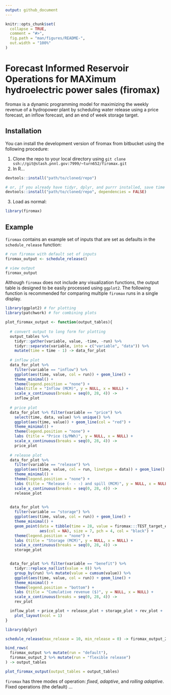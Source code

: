 ```yaml
---
output: github_document
---
```


<!-- README.md is generated from README.Rmd. Please edit that file -->

```r
knitr::opts_chunk$set(
  collapse = TRUE,
  comment = "#>",
  fig.path = "man/figures/README-",
  out.width = "100%"
)
```

# Forecast Informed Reservoir Operations for MAXimum hydroelectric power sales (firomax)

<!-- badges: start -->
<!-- badges: end -->

firomax is a dynamic programming model for maximizing the weekly revenue of a hydropower plant by scheduling water release using a price forecast, an inflow forecast, and an end of week storage target.

## Installation

You can install the development version of firomax from bitbucket using the following procedure:

1. Clone the repo to your local directory using `git clone ssh://git@stash.pnnl.gov:7999/~turn652/firomax.git`
2. In R...


```r
devtools::install("path/to/cloned/repo")

# or, if you already have tidyr, dplyr, and purrr installed, save time with:
devtools::install("path/to/cloned/repo", dependencies = FALSE)
```

3. Load as normal:
```r
library(firomax)
```


## Example

`firomax` contains an example set of inputs that are set as defaults in the `schedule_release` function:

```r

# run firomax with default set of inputs
firomax_output <- schedule_release()

# view output
firomax_output
```

Although `firomax` does not include any visualization functions, the output table is designed to be easily processed using `ggplot2`. The following function is recommended for comparing multiple `firomax` runs in a single display.

```r
library(ggplot2) # for plotting
library(patchwork) # for combining plots

plot_firomax_output <- function(output_tables){
  
  # convert output to long form for plotting
  output_tables %>% 
    tidyr::gather(variable, value, -time, -run) %>%
    tidyr::separate(variable, into = c("variable", "data")) %>%
    mutate(time = time - 1) -> data_for_plot
  
  # inflow plot
  data_for_plot %>%
    filter(variable == "inflow") %>%
    ggplot(aes(time, value, col = run)) + geom_line() +
    theme_minimal() +
    theme(legend.position = "none") +
    labs(title = "Inflow (MCM)", y = NULL, x = NULL) +
    scale_x_continuous(breaks = seq(0, 28, 4)) ->
    inflow_plot
  
  # price plot
  data_for_plot %>% filter(variable == "price") %>%
    select(time, data, value) %>% unique() %>%
    ggplot(aes(time, value)) + geom_line(col = "red") +
    theme_minimal() +
    theme(legend.position = "none") +
    labs (title = "Price ($/MWh)", y = NULL, x = NULL) +
    scale_x_continuous(breaks = seq(0, 28, 4)) ->
    price_plot
  
  # release plot
  data_for_plot %>%
    filter(variable == "release") %>%
    ggplot(aes(time, value, col = run, linetype = data)) + geom_line() +
    theme_minimal() +
    theme(legend.position = "none") +
    labs (title = "Release (- - -) and spill (MCM)", y = NULL, x = NULL) +
    scale_x_continuous(breaks = seq(0, 28, 4)) ->
    release_plot

  
  data_for_plot %>%
    filter(variable == "storage") %>%
    ggplot(aes(time, value, col = run)) + geom_line() +
    theme_minimal() +
    geom_point(data = tibble(time = 28, value = firomax:::TEST_target_end_of_week_storage),
               aes(col = NA), size = 7, pch = 4, col = "black") +
    theme(legend.position = "none") +
    labs (title = "Storage (MCM)", y = NULL, x = NULL) +
    scale_x_continuous(breaks = seq(0, 28, 4)) ->
    storage_plot


  data_for_plot %>% filter(variable == "benefit") %>%
    tidyr::replace_na(list(value = 0)) %>%
    group_by(run) %>% mutate(value = cumsum(value)) %>% 
    ggplot(aes(time, value, col = run)) + geom_line() +
    theme_minimal() +
    theme(legend.position = "bottom") +
    labs (title = "Cumulative revenue ($)", y = NULL, x = NULL) +
    scale_x_continuous(breaks = seq(0, 28, 4)) ->
    rev_plot

  inflow_plot + price_plot + release_plot + storage_plot + rev_plot +
    plot_layout(ncol = 1)
}
```


```r
library(dplyr)

schedule_release(max_release = 10, min_release = 0) -> firomax_output_2

bind_rows(
  firomax_output %>% mutate(run = "default"),
  firomax_output_2 %>% mutate(run = "flexible release")
) -> output_tables

plot_firomax_output(output_tables = output_tables)


```



`firomax` has three modes of operation: *fixed*, *adaptive*, and *rolling adaptive*. Fixed operations (the default) ...



